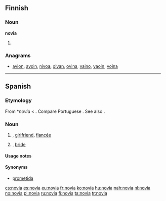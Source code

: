 ==Finnish==

===Noun===
'''novia'''

# {{fi-form of|type=noun|case=partitive|pl=plural|[[nova]]}}

===Anagrams===
* [[avion#Finnish|avion]], [[avoin#Finnish|avoin]], [[nivoa#Finnish|nivoa]], [[oivan#Finnish|oivan]], [[ovina#Finnish|ovina]], [[vaino#Finnish|vaino]], [[vaoin#Finnish|vaoin]], [[voina#Finnish|voina]]

----

==Spanish==

===Etymology===
From {{etyl|VL.|es}} *''novia'' < {{etyl|la|es}} {{term|nova|lang=la}}. Compare Portuguese {{term|noiva|lang=pt}}. See also {{term|novio|lang=es}}. 

===Noun===
{{es-noun|f|m=novio}}

# {{feminine of|novio}}, [[girlfriend]], [[fiancée]]
# {{context|wedding}} {{feminine of|novio}}, [[bride]]

====Usage notes====
{{es-note-noun-mf|novio}}

====Synonyms====
* [[prometida]] {{f}}

[[cs:novia]]
[[es:novia]]
[[eu:novia]]
[[fr:novia]]
[[ko:novia]]
[[hu:novia]]
[[nah:novia]]
[[nl:novia]]
[[no:novia]]
[[pl:novia]]
[[ru:novia]]
[[fi:novia]]
[[ta:novia]]
[[tr:novia]]